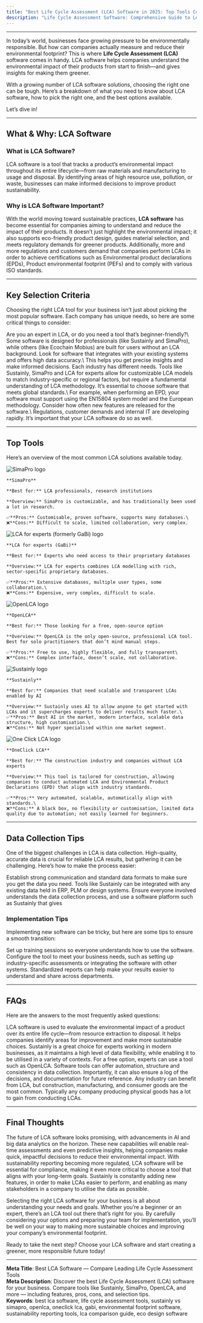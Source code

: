 ```yaml
---
title: "Best Life Cycle Assessment (LCA) Software in 2025: Top Tools Compared"
description: "Life Cycle Assessment Software: Comprehensive Guide to Leading Tools"
---
```


---

In today’s world, businesses face growing pressure to be environmentally responsible. But how can companies actually measure and reduce their environmental footprint? This is where **Life Cycle Assessment (LCA)** software comes in handy. LCA software helps companies understand the environmental impact of their products from start to finish—and gives insights for making them greener.

With a growing number of LCA software solutions, choosing the right one can be tough. Here’s a breakdown of what you need to know about LCA software, how to pick the right one, and the best options available.

Let’s dive in!

---

## What & Why: LCA Software

### **What is LCA Software?**

LCA software is a tool that tracks a product’s environmental impact throughout its entire lifecycle—from raw materials and manufacturing to usage and disposal. By identifying areas of high resource use, pollution, or waste, businesses can make informed decisions to improve product sustainability.

### **Why is LCA Software Important?**

With the world moving toward sustainable practices, **LCA software** has become essential for companies aiming to understand and reduce the impact of their products. It doesn’t just highlight the environmental impact; it also supports eco-friendly product design, guides material selection, and meets regulatory demands for greener products. Additionally, more and more regulations and customers demand that companies perform LCAs in order to achieve certifications such as Environmental product declarations (EPDs), Product environmental footprint (PEFs) and to comply with various ISO standards.

---

## Key Selection Criteria

Choosing the right LCA tool for your business isn’t just about picking the most popular software. Each company has unique needs, so here are some critical things to consider:

<AccordionGroup>
  <Accordion title="User-Friendliness">
    Are you an expert in LCA, or do you need a tool that’s beginner-friendly?\
    Some software is designed for professionals (like Sustainly and SimaPro), while others (like Ecochain Mobius) are built for users without an LCA background.
  </Accordion>
  <Accordion title="Data Accuracy and Integration">
    Look for software that integrates with your existing systems and offers high data accuracy.\
    This helps you get precise insights and make informed decisions.
  </Accordion>
  <Accordion title="Customization and Flexibility">
    Each industry has different needs. Tools like Sustainly, SimaPro and LCA for experts allow for customizable LCA models to match industry-specific or regional factors, but require a fundamental understanding of LCA methodology.
  </Accordion>
  <Accordion title="Compatibility with Standards and Regulations">
    It’s essential to choose software that meets global standards.\
    For example, when performing an EPD, your software must support using the EN15804 system model and the European methodology.
  </Accordion>
  <Accordion title="Future Development">
    Consider how often new features are released for the software.\
    Regulations, customer demands and internal IT are developing rapidly. It’s important that your LCA software do so as well.
  </Accordion>
</AccordionGroup>

---

## Top Tools

Here’s an overview of the most common LCA solutions available today.

<Columns cols={2}>
  <Card>
    <img
      src="/images/logo-simapro.png"
      alt="SimaPro logo"
      title="SimaPro"
      className="mx-auto"
      style={{ width:"100px",height:"auto",marginBottom:"12px" }}
    />

    **SimaPro**

    **Best for:** LCA professionals, research institutions

    **Overview:** SimaPro is customizable, and has traditionally been used a lot in research.

    ✅**Pros:** Customisable, proven software, supports many databases.\
    ❌**Cons:** Difficult to scale, limited collaboration, very complex.
  </Card>
  <Card>
    <img
      src="/images/logo-sphera.png"
      alt="LCA for experts (formerly GaBi) logo"
      title="LCA for experts (formerly GaBi)"
      className="mx-auto"
      style={{ width:"100px",height:"auto",marginBottom:"12px" }}
    />

    **LCA for experts (GaBi)**

    **Best for:** Experts who need access to their proprietary databases

    **Overview:** LCA for experts combines LCA modelling with rich, sector-specific proprietary databases.

    ✅**Pros:** Extensive databases, multiple user types, some collaboration.\
    ❌**Cons:** Expensive, very complex, difficult to scale.
  </Card>
  <Card>
    <img
      src="/images/logo-openlca.png"
      alt="OpenLCA logo"
      title="OpenLCA"
      className="mx-auto"
      style={{ width:"100px",height:"auto",marginBottom:"12px" }}
    />

    **OpenLCA**

    **Best for:** Those looking for a free, open-source option

    **Overview:** OpenLCA is the only open-source, professional LCA tool. Best for solo practitioners that don’t mind manual steps.

    ✅**Pros:** Free to use, highly flexible, and fully transparent\
    ❌**Cons:** Complex interface, doesn’t scale, not collaborative.
  </Card>
  <Card>
    <img
      src="/images/logo-sustainly.png"
      alt="Sustainly logo"
      title="Sustainly"
      className="mx-auto"
      style={{ width:"100px",height:"auto",marginBottom:"12px" }}
    />

    **Sustainly**

    **Best for:** Companies that need scalable and transparent LCAs enabled by AI

    **Overview:** Sustainly uses AI to allow anyone to get started with LCAs and it supercharges experts to deliver results much faster.\
    ✅**Pros:** Best AI in the market, modern interface, scalable data structure, high customisation.\
    ❌**Cons:** Not hyper specialised within one market segment.
  </Card>
  <Card>
    <img
      src="/images/logo-oneclicklca.png"
      alt="One Click LCA logo"
      title="One Click LCA"
      className="mx-auto"
      style={{ width:"100px",height:"auto",marginBottom:"12px" }}
    />

    **OneClick LCA**

    **Best for:** The construction industry and companies without LCA experts

    **Overview:** This tool is tailored for construction, allowing companies to conduct automated LCA and Environmental Product Declarations (EPD) that align with industry standards.

    ✅**Pros:** Very automated, scalable, automatically align with standards.\
    ❌**Cons:** A black box, no flexibility or customisation, limited data quality due to automation; not easily learned for beginners.
  </Card>
</Columns>

---

## Data Collection Tips

One of the biggest challenges in LCA is data collection. High-quality, accurate data is crucial for reliable LCA results, but gathering it can be challenging. Here’s how to make the process easier:

<Steps>
  <Step title="Collaborate with Suppliers">
    Establish strong communication and standard data formats to make sure you get the data you need.
  </Step>
  <Step title="Use LCA Software with Templates and API integrations">
    Tools like Sustainly can be integrated with any existing data held in ERP, PLM or design systems.
  </Step>
  <Step title="Onboard Your Team">
    Ensure everyone involved understands the data collection process, and use a software platform such as Sustainly that gives
  </Step>
</Steps>

### Implementation Tips

Implementing new software can be tricky, but here are some tips to ensure a smooth transition:

<Steps>
  <Step title="Prepare Your Team">
    Set up training sessions so everyone understands how to use the software.
  </Step>
  <Step title="Customize the Software">
    Configure the tool to meet your business needs, such as setting up industry-specific assessments or integrating the software with other systems.
  </Step>
  <Step title="Set Up Standard Reporting Procedures">
    Standardized reports can help make your results easier to understand and share across departments.
  </Step>
</Steps>

---

## FAQs

Here are the answers to the most frequently asked questions:

<Columns cols={2}>
  <Card title="What is LCA software used for?">
    LCA software is used to evaluate the environmental impact of a product over its entire life cycle—from resource extraction to disposal. It helps companies identify areas for improvement and make more sustainable choices.
  </Card>
  <Card title="Which LCA software is best for experts?">
    Sustainly is a great choice for experts working in modern businesses, as it maintains a high level of data flexibility, while enabling it to be utilised in a variety of contexts. For a free option, experts can use a tool such as OpenLCA.
  </Card>
  <Card title="How does LCA software help with data collection?">
    Software tools can offer automation, structure and consistency in data collection. Importantly, it can also ensure a log of the decisions, and documentation for future reference.
  </Card>
  <Card title="What industries benefit the most from using LCA software?">
    Any industry can benefit from LCA, but construction, manufacturing, and consumer goods are the most common. Typically any company producing physical goods has a lot to gain from conducting LCAs.
  </Card>
</Columns>

---

## Final Thoughts

The future of LCA software looks promising, with advancements in AI and big data analytics on the horizon. These new capabilities will enable real-time assessments and even predictive insights, helping companies make quick, impactful decisions to reduce their environmental impact. With sustainability reporting becoming more regulated, LCA software will be essential for compliance, making it even more critical to choose a tool that aligns with your long-term goals. Sustainly is constantly adding new features, in order to make LCAs easier to perform, and enabling as many stakeholders in a company to utilise the data as possible.

Selecting the right LCA software for your business is all about understanding your needs and goals. Whether you’re a beginner or an expert, there’s an LCA tool out there that’s right for you. By carefully considering your options and preparing your team for implementation, you’ll be well on your way to making more sustainable choices and improving your company’s environmental footprint.

Ready to take the next step? Choose your LCA software and start creating a greener, more responsible future today!

---

**Meta Title**: Best LCA Software — Compare Leading Life Cycle Assessment Tools\
**Meta Description**: Discover the best Life Cycle Assessment (LCA) software for your business. Compare tools like Sustainly, SimaPro, OpenLCA, and more — including features, pros, cons, and selection tips.\
**Keywords**: best lca software, life cycle assessment tools, sustainly vs simapro, openlca, oneclick lca, gabi, environmental footprint software, sustainability reporting tools, lca comparison guide, eco design software